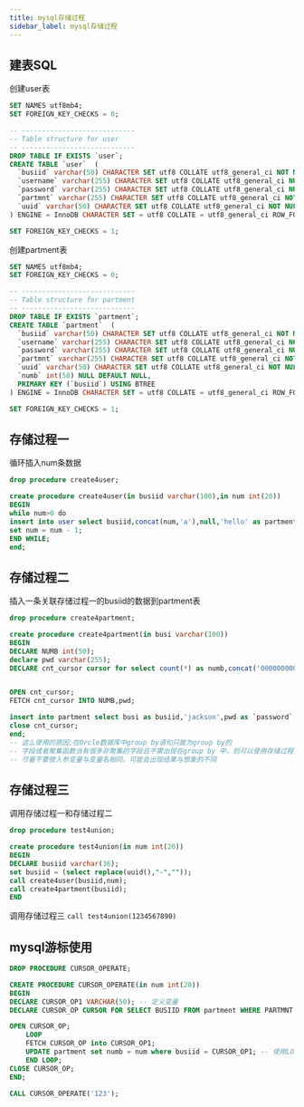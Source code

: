 ```yaml
---
title: mysql存储过程
sidebar_label: mysql存储过程
---
```

## 建表SQL
创建user表
```sql
SET NAMES utf8mb4;
SET FOREIGN_KEY_CHECKS = 0;

-- ----------------------------
-- Table structure for user
-- ----------------------------
DROP TABLE IF EXISTS `user`;
CREATE TABLE `user`  (
  `busiid` varchar(50) CHARACTER SET utf8 COLLATE utf8_general_ci NOT NULL,
  `username` varchar(255) CHARACTER SET utf8 COLLATE utf8_general_ci NULL DEFAULT '',
  `password` varchar(255) CHARACTER SET utf8 COLLATE utf8_general_ci NULL DEFAULT '',
  `partmnt` varchar(255) CHARACTER SET utf8 COLLATE utf8_general_ci NOT NULL,
  `uuid` varchar(50) CHARACTER SET utf8 COLLATE utf8_general_ci NOT NULL
) ENGINE = InnoDB CHARACTER SET = utf8 COLLATE = utf8_general_ci ROW_FORMAT = Compact;

SET FOREIGN_KEY_CHECKS = 1;
```

创建partment表
```sql
SET NAMES utf8mb4;
SET FOREIGN_KEY_CHECKS = 0;

-- ----------------------------
-- Table structure for partment
-- ----------------------------
DROP TABLE IF EXISTS `partment`;
CREATE TABLE `partment`  (
  `busiid` varchar(50) CHARACTER SET utf8 COLLATE utf8_general_ci NOT NULL,
  `username` varchar(255) CHARACTER SET utf8 COLLATE utf8_general_ci NOT NULL DEFAULT '',
  `password` varchar(255) CHARACTER SET utf8 COLLATE utf8_general_ci NULL DEFAULT '',
  `partmnt` varchar(255) CHARACTER SET utf8 COLLATE utf8_general_ci NOT NULL,
  `uuid` varchar(50) CHARACTER SET utf8 COLLATE utf8_general_ci NOT NULL,
  `numb` int(50) NULL DEFAULT NULL,
  PRIMARY KEY (`busiid`) USING BTREE
) ENGINE = InnoDB CHARACTER SET = utf8 COLLATE = utf8_general_ci ROW_FORMAT = Compact;

SET FOREIGN_KEY_CHECKS = 1;
```

## 存储过程一 
循环插入num条数据
```sql
drop procedure create4user;

create procedure create4user(in busiid varchar(100),in num int(20))
BEGIN
while num>0 do
insert into user select busiid,concat(num,'a'),null,'hello' as partment,replace(uuid(),"-","") as uuid;
set num = num - 1;
END WHILE;
end;
```

## 存储过程二 
插入一条关联存储过程一的busiid的数据到partment表
```sql
drop procedure create4partment;

create procedure create4partment(in busi varchar(100))
BEGIN
DECLARE NUMB int(50);
declare pwd varchar(255);
DECLARE cnt_cursor cursor for select count(*) as numb,concat('000000000001',REPLACE(unix_timestamp(current_timestamp(3)),'.','')) AS pwd from user where `busiid` = busi ;


OPEN cnt_cursor;
FETCH cnt_cursor INTO NUMB,pwd;

insert into partment select busi as busiid,'jackson',pwd as `password`,'hello' as partment,replace(uuid(),"-","") as uuid,numb;
close cnt_cursor;
end;
-- 这么使用的原因;在Orcle数据库中group by语句只能为group by的
-- 字段或者聚集函数当有很多非聚集的字段且不需出现在group by 中，则可以使用存储过程实现
-- 尽量不要使入参变量与变量名相同，可能会出现结果与想象的不同
```

## 存储过程三
调用存储过程一和存储过程二
```sql
drop procedure test4union;

create procedure test4union(in num int(20))
BEGIN
DECLARE busiid varchar(36);
set busiid = (select replace(uuid(),"-",""));
call create4user(busiid,num);
call create4partment(busiid);
END
```

调用存储过程三
`call test4union(1234567890)`

## mysql游标使用
```sql
DROP PROCEDURE CURSOR_OPERATE;

CREATE PROCEDURE CURSOR_OPERATE(in num int(20))
BEGIN 
DECLARE CURSOR_OP1 VARCHAR(50); -- 定义变量
DECLARE CURSOR_OP CURSOR FOR SELECT BUSIID FROM partment WHERE PARTMNT = 'hello'; -- 定义游标

OPEN CURSOR_OP;
	LOOP
	FETCH CURSOR_OP into CURSOR_OP1;
	UPDATE partment set numb = num where busiid = CURSOR_OP1; -- 使用LOOP循环 根据游标的结果集对指定行进行更新 
	END LOOP;
CLOSE CURSOR_OP;
END;
```

```sql
CALL CURSOR_OPERATE('123');
```




<TailProtocal />
